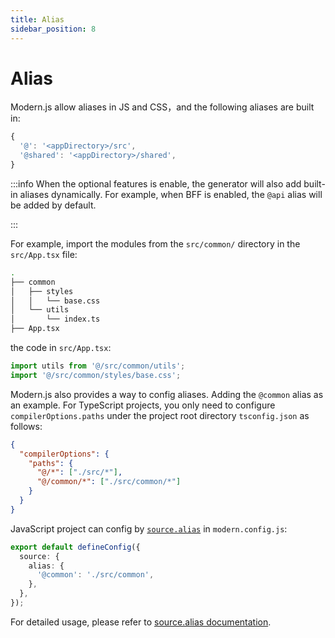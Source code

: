 ```yaml
---
title: Alias
sidebar_position: 8
---
```

# Alias

Modern.js allow aliases in JS and CSS，and the following aliases are built in:

```js
{
  '@': '<appDirectory>/src',
  '@shared': '<appDirectory>/shared',
}
```

:::info
When the optional features is enable, the generator will also add built-in aliases dynamically. For example, when BFF is enabled, the `@api` alias will be added by default.

:::

For example, import the modules from the `src/common/` directory in the `src/App.tsx` file:

```bash
.
├── common
│   ├── styles
│   │   └── base.css
│   └── utils
│       └── index.ts
├── App.tsx
```

the code in `src/App.tsx`:

```ts
import utils from '@/src/common/utils';
import '@/src/common/styles/base.css';
```

Modern.js also provides a way to config aliases. Adding the `@common` alias as an example. For TypeScript projects, you only need to configure `compilerOptions.paths` under the project root directory `tsconfig.json` as follows:

```json
{
  "compilerOptions": {
    "paths": {
      "@/*": ["./src/*"],
      "@/common/*": ["./src/common/*"]
    }
  }
}
```

JavaScript project can config by [`source.alias`](/configure/app/source/alias) in `modern.config.js`:

```ts title="modern.config.ts"
export default defineConfig({
  source: {
    alias: {
      '@common': './src/common',
    },
  },
});
```

For detailed usage, please refer to [source.alias documentation](/configure/app/source/alias).
